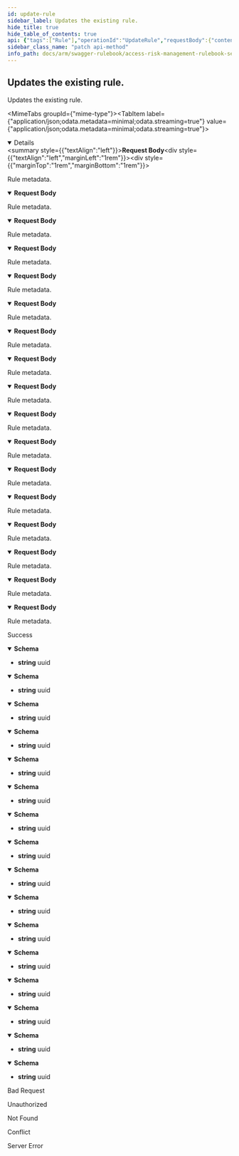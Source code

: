 ```yaml
---
id: update-rule
sidebar_label: Updates the existing rule.
hide_title: true
hide_table_of_contents: true
api: {"tags":["Rule"],"operationId":"UpdateRule","requestBody":{"content":{"application/json;odata.metadata=minimal;odata.streaming=true":{"schema":{"description":"Represents a rule model.","required":["code","name"],"type":"object","properties":{"id":{"format":"uuid","description":"Identifier of the rule.","type":"string"},"code":{"description":"Code of the rule.","type":"string"},"name":{"description":"Name of the rule.","type":"string"},"type":{"enum":["sEN","sOD"],"type":"string"},"riskDescription":{"description":"Description of the rule.","type":"string"},"riskNotes":{"description":"Notes for related risk.","type":"string"},"riskRatingId":{"format":"int32","description":"Identifier of risk rating.","type":"integer"},"businessProcessId":{"format":"uuid","description":"Identifier of related business process.","type":"string"},"businessAreaId":{"format":"uuid","description":"Identifier of related business area.","type":"string"},"rulebooks":{"description":"Selected rulebooks for the rule.","uniqueItems":false,"type":"array","items":{"format":"uuid","type":"string"}},"businessFunctions":{"description":"Selected business functions for the rulebook.","uniqueItems":false,"type":"array","items":{"format":"uuid","type":"string"}},"riskOwners":{"description":"Owners of related risk.","maxLength":4,"uniqueItems":false,"type":"array","items":{"format":"uuid","type":"string"}},"riskApprovers":{"description":"Approvers of related risk.","maxLength":4,"uniqueItems":false,"type":"array","items":{"format":"uuid","type":"string"}},"accountId":{"format":"int32","description":"Identifier of related account. It will be used by service account only.","type":"integer"}}}},"application/json;odata.metadata=minimal;odata.streaming=false":{"schema":{"description":"Represents a rule model.","required":["code","name"],"type":"object","properties":{"id":{"format":"uuid","description":"Identifier of the rule.","type":"string"},"code":{"description":"Code of the rule.","type":"string"},"name":{"description":"Name of the rule.","type":"string"},"type":{"enum":["sEN","sOD"],"type":"string"},"riskDescription":{"description":"Description of the rule.","type":"string"},"riskNotes":{"description":"Notes for related risk.","type":"string"},"riskRatingId":{"format":"int32","description":"Identifier of risk rating.","type":"integer"},"businessProcessId":{"format":"uuid","description":"Identifier of related business process.","type":"string"},"businessAreaId":{"format":"uuid","description":"Identifier of related business area.","type":"string"},"rulebooks":{"description":"Selected rulebooks for the rule.","uniqueItems":false,"type":"array","items":{"format":"uuid","type":"string"}},"businessFunctions":{"description":"Selected business functions for the rulebook.","uniqueItems":false,"type":"array","items":{"format":"uuid","type":"string"}},"riskOwners":{"description":"Owners of related risk.","maxLength":4,"uniqueItems":false,"type":"array","items":{"format":"uuid","type":"string"}},"riskApprovers":{"description":"Approvers of related risk.","maxLength":4,"uniqueItems":false,"type":"array","items":{"format":"uuid","type":"string"}},"accountId":{"format":"int32","description":"Identifier of related account. It will be used by service account only.","type":"integer"}}}},"application/json;odata.metadata=minimal":{"schema":{"description":"Represents a rule model.","required":["code","name"],"type":"object","properties":{"id":{"format":"uuid","description":"Identifier of the rule.","type":"string"},"code":{"description":"Code of the rule.","type":"string"},"name":{"description":"Name of the rule.","type":"string"},"type":{"enum":["sEN","sOD"],"type":"string"},"riskDescription":{"description":"Description of the rule.","type":"string"},"riskNotes":{"description":"Notes for related risk.","type":"string"},"riskRatingId":{"format":"int32","description":"Identifier of risk rating.","type":"integer"},"businessProcessId":{"format":"uuid","description":"Identifier of related business process.","type":"string"},"businessAreaId":{"format":"uuid","description":"Identifier of related business area.","type":"string"},"rulebooks":{"description":"Selected rulebooks for the rule.","uniqueItems":false,"type":"array","items":{"format":"uuid","type":"string"}},"businessFunctions":{"description":"Selected business functions for the rulebook.","uniqueItems":false,"type":"array","items":{"format":"uuid","type":"string"}},"riskOwners":{"description":"Owners of related risk.","maxLength":4,"uniqueItems":false,"type":"array","items":{"format":"uuid","type":"string"}},"riskApprovers":{"description":"Approvers of related risk.","maxLength":4,"uniqueItems":false,"type":"array","items":{"format":"uuid","type":"string"}},"accountId":{"format":"int32","description":"Identifier of related account. It will be used by service account only.","type":"integer"}}}},"application/json;odata.metadata=full;odata.streaming=true":{"schema":{"description":"Represents a rule model.","required":["code","name"],"type":"object","properties":{"id":{"format":"uuid","description":"Identifier of the rule.","type":"string"},"code":{"description":"Code of the rule.","type":"string"},"name":{"description":"Name of the rule.","type":"string"},"type":{"enum":["sEN","sOD"],"type":"string"},"riskDescription":{"description":"Description of the rule.","type":"string"},"riskNotes":{"description":"Notes for related risk.","type":"string"},"riskRatingId":{"format":"int32","description":"Identifier of risk rating.","type":"integer"},"businessProcessId":{"format":"uuid","description":"Identifier of related business process.","type":"string"},"businessAreaId":{"format":"uuid","description":"Identifier of related business area.","type":"string"},"rulebooks":{"description":"Selected rulebooks for the rule.","uniqueItems":false,"type":"array","items":{"format":"uuid","type":"string"}},"businessFunctions":{"description":"Selected business functions for the rulebook.","uniqueItems":false,"type":"array","items":{"format":"uuid","type":"string"}},"riskOwners":{"description":"Owners of related risk.","maxLength":4,"uniqueItems":false,"type":"array","items":{"format":"uuid","type":"string"}},"riskApprovers":{"description":"Approvers of related risk.","maxLength":4,"uniqueItems":false,"type":"array","items":{"format":"uuid","type":"string"}},"accountId":{"format":"int32","description":"Identifier of related account. It will be used by service account only.","type":"integer"}}}},"application/json;odata.metadata=full;odata.streaming=false":{"schema":{"description":"Represents a rule model.","required":["code","name"],"type":"object","properties":{"id":{"format":"uuid","description":"Identifier of the rule.","type":"string"},"code":{"description":"Code of the rule.","type":"string"},"name":{"description":"Name of the rule.","type":"string"},"type":{"enum":["sEN","sOD"],"type":"string"},"riskDescription":{"description":"Description of the rule.","type":"string"},"riskNotes":{"description":"Notes for related risk.","type":"string"},"riskRatingId":{"format":"int32","description":"Identifier of risk rating.","type":"integer"},"businessProcessId":{"format":"uuid","description":"Identifier of related business process.","type":"string"},"businessAreaId":{"format":"uuid","description":"Identifier of related business area.","type":"string"},"rulebooks":{"description":"Selected rulebooks for the rule.","uniqueItems":false,"type":"array","items":{"format":"uuid","type":"string"}},"businessFunctions":{"description":"Selected business functions for the rulebook.","uniqueItems":false,"type":"array","items":{"format":"uuid","type":"string"}},"riskOwners":{"description":"Owners of related risk.","maxLength":4,"uniqueItems":false,"type":"array","items":{"format":"uuid","type":"string"}},"riskApprovers":{"description":"Approvers of related risk.","maxLength":4,"uniqueItems":false,"type":"array","items":{"format":"uuid","type":"string"}},"accountId":{"format":"int32","description":"Identifier of related account. It will be used by service account only.","type":"integer"}}}},"application/json;odata.metadata=full":{"schema":{"description":"Represents a rule model.","required":["code","name"],"type":"object","properties":{"id":{"format":"uuid","description":"Identifier of the rule.","type":"string"},"code":{"description":"Code of the rule.","type":"string"},"name":{"description":"Name of the rule.","type":"string"},"type":{"enum":["sEN","sOD"],"type":"string"},"riskDescription":{"description":"Description of the rule.","type":"string"},"riskNotes":{"description":"Notes for related risk.","type":"string"},"riskRatingId":{"format":"int32","description":"Identifier of risk rating.","type":"integer"},"businessProcessId":{"format":"uuid","description":"Identifier of related business process.","type":"string"},"businessAreaId":{"format":"uuid","description":"Identifier of related business area.","type":"string"},"rulebooks":{"description":"Selected rulebooks for the rule.","uniqueItems":false,"type":"array","items":{"format":"uuid","type":"string"}},"businessFunctions":{"description":"Selected business functions for the rulebook.","uniqueItems":false,"type":"array","items":{"format":"uuid","type":"string"}},"riskOwners":{"description":"Owners of related risk.","maxLength":4,"uniqueItems":false,"type":"array","items":{"format":"uuid","type":"string"}},"riskApprovers":{"description":"Approvers of related risk.","maxLength":4,"uniqueItems":false,"type":"array","items":{"format":"uuid","type":"string"}},"accountId":{"format":"int32","description":"Identifier of related account. It will be used by service account only.","type":"integer"}}}},"application/json;odata.metadata=none;odata.streaming=true":{"schema":{"description":"Represents a rule model.","required":["code","name"],"type":"object","properties":{"id":{"format":"uuid","description":"Identifier of the rule.","type":"string"},"code":{"description":"Code of the rule.","type":"string"},"name":{"description":"Name of the rule.","type":"string"},"type":{"enum":["sEN","sOD"],"type":"string"},"riskDescription":{"description":"Description of the rule.","type":"string"},"riskNotes":{"description":"Notes for related risk.","type":"string"},"riskRatingId":{"format":"int32","description":"Identifier of risk rating.","type":"integer"},"businessProcessId":{"format":"uuid","description":"Identifier of related business process.","type":"string"},"businessAreaId":{"format":"uuid","description":"Identifier of related business area.","type":"string"},"rulebooks":{"description":"Selected rulebooks for the rule.","uniqueItems":false,"type":"array","items":{"format":"uuid","type":"string"}},"businessFunctions":{"description":"Selected business functions for the rulebook.","uniqueItems":false,"type":"array","items":{"format":"uuid","type":"string"}},"riskOwners":{"description":"Owners of related risk.","maxLength":4,"uniqueItems":false,"type":"array","items":{"format":"uuid","type":"string"}},"riskApprovers":{"description":"Approvers of related risk.","maxLength":4,"uniqueItems":false,"type":"array","items":{"format":"uuid","type":"string"}},"accountId":{"format":"int32","description":"Identifier of related account. It will be used by service account only.","type":"integer"}}}},"application/json;odata.metadata=none;odata.streaming=false":{"schema":{"description":"Represents a rule model.","required":["code","name"],"type":"object","properties":{"id":{"format":"uuid","description":"Identifier of the rule.","type":"string"},"code":{"description":"Code of the rule.","type":"string"},"name":{"description":"Name of the rule.","type":"string"},"type":{"enum":["sEN","sOD"],"type":"string"},"riskDescription":{"description":"Description of the rule.","type":"string"},"riskNotes":{"description":"Notes for related risk.","type":"string"},"riskRatingId":{"format":"int32","description":"Identifier of risk rating.","type":"integer"},"businessProcessId":{"format":"uuid","description":"Identifier of related business process.","type":"string"},"businessAreaId":{"format":"uuid","description":"Identifier of related business area.","type":"string"},"rulebooks":{"description":"Selected rulebooks for the rule.","uniqueItems":false,"type":"array","items":{"format":"uuid","type":"string"}},"businessFunctions":{"description":"Selected business functions for the rulebook.","uniqueItems":false,"type":"array","items":{"format":"uuid","type":"string"}},"riskOwners":{"description":"Owners of related risk.","maxLength":4,"uniqueItems":false,"type":"array","items":{"format":"uuid","type":"string"}},"riskApprovers":{"description":"Approvers of related risk.","maxLength":4,"uniqueItems":false,"type":"array","items":{"format":"uuid","type":"string"}},"accountId":{"format":"int32","description":"Identifier of related account. It will be used by service account only.","type":"integer"}}}},"application/json;odata.metadata=none":{"schema":{"description":"Represents a rule model.","required":["code","name"],"type":"object","properties":{"id":{"format":"uuid","description":"Identifier of the rule.","type":"string"},"code":{"description":"Code of the rule.","type":"string"},"name":{"description":"Name of the rule.","type":"string"},"type":{"enum":["sEN","sOD"],"type":"string"},"riskDescription":{"description":"Description of the rule.","type":"string"},"riskNotes":{"description":"Notes for related risk.","type":"string"},"riskRatingId":{"format":"int32","description":"Identifier of risk rating.","type":"integer"},"businessProcessId":{"format":"uuid","description":"Identifier of related business process.","type":"string"},"businessAreaId":{"format":"uuid","description":"Identifier of related business area.","type":"string"},"rulebooks":{"description":"Selected rulebooks for the rule.","uniqueItems":false,"type":"array","items":{"format":"uuid","type":"string"}},"businessFunctions":{"description":"Selected business functions for the rulebook.","uniqueItems":false,"type":"array","items":{"format":"uuid","type":"string"}},"riskOwners":{"description":"Owners of related risk.","maxLength":4,"uniqueItems":false,"type":"array","items":{"format":"uuid","type":"string"}},"riskApprovers":{"description":"Approvers of related risk.","maxLength":4,"uniqueItems":false,"type":"array","items":{"format":"uuid","type":"string"}},"accountId":{"format":"int32","description":"Identifier of related account. It will be used by service account only.","type":"integer"}}}},"application/json;odata.streaming=true":{"schema":{"description":"Represents a rule model.","required":["code","name"],"type":"object","properties":{"id":{"format":"uuid","description":"Identifier of the rule.","type":"string"},"code":{"description":"Code of the rule.","type":"string"},"name":{"description":"Name of the rule.","type":"string"},"type":{"enum":["sEN","sOD"],"type":"string"},"riskDescription":{"description":"Description of the rule.","type":"string"},"riskNotes":{"description":"Notes for related risk.","type":"string"},"riskRatingId":{"format":"int32","description":"Identifier of risk rating.","type":"integer"},"businessProcessId":{"format":"uuid","description":"Identifier of related business process.","type":"string"},"businessAreaId":{"format":"uuid","description":"Identifier of related business area.","type":"string"},"rulebooks":{"description":"Selected rulebooks for the rule.","uniqueItems":false,"type":"array","items":{"format":"uuid","type":"string"}},"businessFunctions":{"description":"Selected business functions for the rulebook.","uniqueItems":false,"type":"array","items":{"format":"uuid","type":"string"}},"riskOwners":{"description":"Owners of related risk.","maxLength":4,"uniqueItems":false,"type":"array","items":{"format":"uuid","type":"string"}},"riskApprovers":{"description":"Approvers of related risk.","maxLength":4,"uniqueItems":false,"type":"array","items":{"format":"uuid","type":"string"}},"accountId":{"format":"int32","description":"Identifier of related account. It will be used by service account only.","type":"integer"}}}},"application/json;odata.streaming=false":{"schema":{"description":"Represents a rule model.","required":["code","name"],"type":"object","properties":{"id":{"format":"uuid","description":"Identifier of the rule.","type":"string"},"code":{"description":"Code of the rule.","type":"string"},"name":{"description":"Name of the rule.","type":"string"},"type":{"enum":["sEN","sOD"],"type":"string"},"riskDescription":{"description":"Description of the rule.","type":"string"},"riskNotes":{"description":"Notes for related risk.","type":"string"},"riskRatingId":{"format":"int32","description":"Identifier of risk rating.","type":"integer"},"businessProcessId":{"format":"uuid","description":"Identifier of related business process.","type":"string"},"businessAreaId":{"format":"uuid","description":"Identifier of related business area.","type":"string"},"rulebooks":{"description":"Selected rulebooks for the rule.","uniqueItems":false,"type":"array","items":{"format":"uuid","type":"string"}},"businessFunctions":{"description":"Selected business functions for the rulebook.","uniqueItems":false,"type":"array","items":{"format":"uuid","type":"string"}},"riskOwners":{"description":"Owners of related risk.","maxLength":4,"uniqueItems":false,"type":"array","items":{"format":"uuid","type":"string"}},"riskApprovers":{"description":"Approvers of related risk.","maxLength":4,"uniqueItems":false,"type":"array","items":{"format":"uuid","type":"string"}},"accountId":{"format":"int32","description":"Identifier of related account. It will be used by service account only.","type":"integer"}}}},"application/json":{"schema":{"description":"Represents a rule model.","required":["code","name"],"type":"object","properties":{"id":{"format":"uuid","description":"Identifier of the rule.","type":"string"},"code":{"description":"Code of the rule.","type":"string"},"name":{"description":"Name of the rule.","type":"string"},"type":{"enum":["sEN","sOD"],"type":"string"},"riskDescription":{"description":"Description of the rule.","type":"string"},"riskNotes":{"description":"Notes for related risk.","type":"string"},"riskRatingId":{"format":"int32","description":"Identifier of risk rating.","type":"integer"},"businessProcessId":{"format":"uuid","description":"Identifier of related business process.","type":"string"},"businessAreaId":{"format":"uuid","description":"Identifier of related business area.","type":"string"},"rulebooks":{"description":"Selected rulebooks for the rule.","uniqueItems":false,"type":"array","items":{"format":"uuid","type":"string"}},"businessFunctions":{"description":"Selected business functions for the rulebook.","uniqueItems":false,"type":"array","items":{"format":"uuid","type":"string"}},"riskOwners":{"description":"Owners of related risk.","maxLength":4,"uniqueItems":false,"type":"array","items":{"format":"uuid","type":"string"}},"riskApprovers":{"description":"Approvers of related risk.","maxLength":4,"uniqueItems":false,"type":"array","items":{"format":"uuid","type":"string"}},"accountId":{"format":"int32","description":"Identifier of related account. It will be used by service account only.","type":"integer"}}}},"application/xml":{"schema":{"description":"Represents a rule model.","required":["code","name"],"type":"object","properties":{"id":{"format":"uuid","description":"Identifier of the rule.","type":"string"},"code":{"description":"Code of the rule.","type":"string"},"name":{"description":"Name of the rule.","type":"string"},"type":{"enum":["sEN","sOD"],"type":"string"},"riskDescription":{"description":"Description of the rule.","type":"string"},"riskNotes":{"description":"Notes for related risk.","type":"string"},"riskRatingId":{"format":"int32","description":"Identifier of risk rating.","type":"integer"},"businessProcessId":{"format":"uuid","description":"Identifier of related business process.","type":"string"},"businessAreaId":{"format":"uuid","description":"Identifier of related business area.","type":"string"},"rulebooks":{"description":"Selected rulebooks for the rule.","uniqueItems":false,"type":"array","items":{"format":"uuid","type":"string"}},"businessFunctions":{"description":"Selected business functions for the rulebook.","uniqueItems":false,"type":"array","items":{"format":"uuid","type":"string"}},"riskOwners":{"description":"Owners of related risk.","maxLength":4,"uniqueItems":false,"type":"array","items":{"format":"uuid","type":"string"}},"riskApprovers":{"description":"Approvers of related risk.","maxLength":4,"uniqueItems":false,"type":"array","items":{"format":"uuid","type":"string"}},"accountId":{"format":"int32","description":"Identifier of related account. It will be used by service account only.","type":"integer"}}}},"application/prs.odatatestxx-odata":{"schema":{"description":"Represents a rule model.","required":["code","name"],"type":"object","properties":{"id":{"format":"uuid","description":"Identifier of the rule.","type":"string"},"code":{"description":"Code of the rule.","type":"string"},"name":{"description":"Name of the rule.","type":"string"},"type":{"enum":["sEN","sOD"],"type":"string"},"riskDescription":{"description":"Description of the rule.","type":"string"},"riskNotes":{"description":"Notes for related risk.","type":"string"},"riskRatingId":{"format":"int32","description":"Identifier of risk rating.","type":"integer"},"businessProcessId":{"format":"uuid","description":"Identifier of related business process.","type":"string"},"businessAreaId":{"format":"uuid","description":"Identifier of related business area.","type":"string"},"rulebooks":{"description":"Selected rulebooks for the rule.","uniqueItems":false,"type":"array","items":{"format":"uuid","type":"string"}},"businessFunctions":{"description":"Selected business functions for the rulebook.","uniqueItems":false,"type":"array","items":{"format":"uuid","type":"string"}},"riskOwners":{"description":"Owners of related risk.","maxLength":4,"uniqueItems":false,"type":"array","items":{"format":"uuid","type":"string"}},"riskApprovers":{"description":"Approvers of related risk.","maxLength":4,"uniqueItems":false,"type":"array","items":{"format":"uuid","type":"string"}},"accountId":{"format":"int32","description":"Identifier of related account. It will be used by service account only.","type":"integer"}}}},"application/json-patch+json":{"schema":{"description":"Represents a rule model.","required":["code","name"],"type":"object","properties":{"id":{"format":"uuid","description":"Identifier of the rule.","type":"string"},"code":{"description":"Code of the rule.","type":"string"},"name":{"description":"Name of the rule.","type":"string"},"type":{"enum":["sEN","sOD"],"type":"string"},"riskDescription":{"description":"Description of the rule.","type":"string"},"riskNotes":{"description":"Notes for related risk.","type":"string"},"riskRatingId":{"format":"int32","description":"Identifier of risk rating.","type":"integer"},"businessProcessId":{"format":"uuid","description":"Identifier of related business process.","type":"string"},"businessAreaId":{"format":"uuid","description":"Identifier of related business area.","type":"string"},"rulebooks":{"description":"Selected rulebooks for the rule.","uniqueItems":false,"type":"array","items":{"format":"uuid","type":"string"}},"businessFunctions":{"description":"Selected business functions for the rulebook.","uniqueItems":false,"type":"array","items":{"format":"uuid","type":"string"}},"riskOwners":{"description":"Owners of related risk.","maxLength":4,"uniqueItems":false,"type":"array","items":{"format":"uuid","type":"string"}},"riskApprovers":{"description":"Approvers of related risk.","maxLength":4,"uniqueItems":false,"type":"array","items":{"format":"uuid","type":"string"}},"accountId":{"format":"int32","description":"Identifier of related account. It will be used by service account only.","type":"integer"}}}},"text/json":{"schema":{"description":"Represents a rule model.","required":["code","name"],"type":"object","properties":{"id":{"format":"uuid","description":"Identifier of the rule.","type":"string"},"code":{"description":"Code of the rule.","type":"string"},"name":{"description":"Name of the rule.","type":"string"},"type":{"enum":["sEN","sOD"],"type":"string"},"riskDescription":{"description":"Description of the rule.","type":"string"},"riskNotes":{"description":"Notes for related risk.","type":"string"},"riskRatingId":{"format":"int32","description":"Identifier of risk rating.","type":"integer"},"businessProcessId":{"format":"uuid","description":"Identifier of related business process.","type":"string"},"businessAreaId":{"format":"uuid","description":"Identifier of related business area.","type":"string"},"rulebooks":{"description":"Selected rulebooks for the rule.","uniqueItems":false,"type":"array","items":{"format":"uuid","type":"string"}},"businessFunctions":{"description":"Selected business functions for the rulebook.","uniqueItems":false,"type":"array","items":{"format":"uuid","type":"string"}},"riskOwners":{"description":"Owners of related risk.","maxLength":4,"uniqueItems":false,"type":"array","items":{"format":"uuid","type":"string"}},"riskApprovers":{"description":"Approvers of related risk.","maxLength":4,"uniqueItems":false,"type":"array","items":{"format":"uuid","type":"string"}},"accountId":{"format":"int32","description":"Identifier of related account. It will be used by service account only.","type":"integer"}}}},"application/*+json":{"schema":{"description":"Represents a rule model.","required":["code","name"],"type":"object","properties":{"id":{"format":"uuid","description":"Identifier of the rule.","type":"string"},"code":{"description":"Code of the rule.","type":"string"},"name":{"description":"Name of the rule.","type":"string"},"type":{"enum":["sEN","sOD"],"type":"string"},"riskDescription":{"description":"Description of the rule.","type":"string"},"riskNotes":{"description":"Notes for related risk.","type":"string"},"riskRatingId":{"format":"int32","description":"Identifier of risk rating.","type":"integer"},"businessProcessId":{"format":"uuid","description":"Identifier of related business process.","type":"string"},"businessAreaId":{"format":"uuid","description":"Identifier of related business area.","type":"string"},"rulebooks":{"description":"Selected rulebooks for the rule.","uniqueItems":false,"type":"array","items":{"format":"uuid","type":"string"}},"businessFunctions":{"description":"Selected business functions for the rulebook.","uniqueItems":false,"type":"array","items":{"format":"uuid","type":"string"}},"riskOwners":{"description":"Owners of related risk.","maxLength":4,"uniqueItems":false,"type":"array","items":{"format":"uuid","type":"string"}},"riskApprovers":{"description":"Approvers of related risk.","maxLength":4,"uniqueItems":false,"type":"array","items":{"format":"uuid","type":"string"}},"accountId":{"format":"int32","description":"Identifier of related account. It will be used by service account only.","type":"integer"}}}}},"description":"Rule metadata."},"responses":{"200":{"description":"Success","content":{"application/json;odata.metadata=minimal;odata.streaming=true":{"schema":{"format":"uuid","type":"string"}},"application/json;odata.metadata=minimal;odata.streaming=false":{"schema":{"format":"uuid","type":"string"}},"application/json;odata.metadata=minimal":{"schema":{"format":"uuid","type":"string"}},"application/json;odata.metadata=full;odata.streaming=true":{"schema":{"format":"uuid","type":"string"}},"application/json;odata.metadata=full;odata.streaming=false":{"schema":{"format":"uuid","type":"string"}},"application/json;odata.metadata=full":{"schema":{"format":"uuid","type":"string"}},"application/json;odata.metadata=none;odata.streaming=true":{"schema":{"format":"uuid","type":"string"}},"application/json;odata.metadata=none;odata.streaming=false":{"schema":{"format":"uuid","type":"string"}},"application/json;odata.metadata=none":{"schema":{"format":"uuid","type":"string"}},"application/json;odata.streaming=true":{"schema":{"format":"uuid","type":"string"}},"application/json;odata.streaming=false":{"schema":{"format":"uuid","type":"string"}},"application/json":{"schema":{"format":"uuid","type":"string"}},"application/xml":{"schema":{"format":"uuid","type":"string"}},"application/prs.odatatestxx-odata":{"schema":{"format":"uuid","type":"string"}},"text/plain":{"schema":{"format":"uuid","type":"string"}},"text/json":{"schema":{"format":"uuid","type":"string"}}}},"400":{"description":"Bad Request"},"401":{"description":"Unauthorized"},"404":{"description":"Not Found"},"409":{"description":"Conflict"},"500":{"description":"Server Error"}},"description":"Updates the existing rule.","method":"patch","path":"/api/rules","jsonRequestBodyExample":{"id":"3fa85f64-5717-4562-b3fc-2c963f66afa6","code":"string","name":"string","type":"sEN","riskDescription":"string","riskNotes":"string","riskRatingId":0,"businessProcessId":"3fa85f64-5717-4562-b3fc-2c963f66afa6","businessAreaId":"3fa85f64-5717-4562-b3fc-2c963f66afa6","rulebooks":["3fa85f64-5717-4562-b3fc-2c963f66afa6"],"businessFunctions":["3fa85f64-5717-4562-b3fc-2c963f66afa6"],"riskOwners":["3fa85f64-5717-4562-b3fc-2c963f66afa6"],"riskApprovers":["3fa85f64-5717-4562-b3fc-2c963f66afa6"],"accountId":0},"info":{"version":"v1","title":"Access Risk Management Rulebook Services"},"postman":{"name":"Updates the existing rule.","description":{"type":"text/plain"},"url":{"path":["api","rules"],"host":["{{baseUrl}}"],"query":[],"variable":[]},"header":[{"key":"Content-Type","value":"application/json"},{"key":"Accept","value":"application/json;odata.metadata=minimal;odata.streaming=true"}],"method":"PATCH","body":{"mode":"raw","raw":"\"\"","options":{"raw":{"language":"json"}}}}}
sidebar_class_name: "patch api-method"
info_path: docs/arm/swagger-rulebook/access-risk-management-rulebook-services
---
```



## Updates the existing rule.



Updates the existing rule.

<MimeTabs groupId={"mime-type"}><TabItem label={"application/json;odata.metadata=minimal;odata.streaming=true"} value={"application/json;odata.metadata=minimal;odata.streaming=true"}><details style={{}} data-collapsed={false} open={true}><summary style={{"textAlign":"left"}}><strong>Request Body</strong></summary><div style={{"textAlign":"left","marginLeft":"1rem"}}><div style={{"marginTop":"1rem","marginBottom":"1rem"}}>

Rule metadata.

</div></div><ul style={{"marginLeft":"1rem"}}><SchemaItem collapsible={false} name={"id"} required={false} schemaDescription={"Identifier of the rule."} schemaName={"uuid"} qualifierMessage={undefined} defaultValue={undefined}></SchemaItem><SchemaItem collapsible={false} name={"code"} required={true} schemaDescription={"Code of the rule."} schemaName={"string"} qualifierMessage={undefined} defaultValue={undefined}></SchemaItem><SchemaItem collapsible={false} name={"name"} required={true} schemaDescription={"Name of the rule."} schemaName={"string"} qualifierMessage={undefined} defaultValue={undefined}></SchemaItem><SchemaItem collapsible={false} name={"type"} required={false} schemaDescription={undefined} schemaName={"string"} qualifierMessage={"**Possible values:** [`sEN`, `sOD`]"} defaultValue={undefined}></SchemaItem><SchemaItem collapsible={false} name={"riskDescription"} required={false} schemaDescription={"Description of the rule."} schemaName={"string"} qualifierMessage={undefined} defaultValue={undefined}></SchemaItem><SchemaItem collapsible={false} name={"riskNotes"} required={false} schemaDescription={"Notes for related risk."} schemaName={"string"} qualifierMessage={undefined} defaultValue={undefined}></SchemaItem><SchemaItem collapsible={false} name={"riskRatingId"} required={false} schemaDescription={"Identifier of risk rating."} schemaName={"int32"} qualifierMessage={undefined} defaultValue={undefined}></SchemaItem><SchemaItem collapsible={false} name={"businessProcessId"} required={false} schemaDescription={"Identifier of related business process."} schemaName={"uuid"} qualifierMessage={undefined} defaultValue={undefined}></SchemaItem><SchemaItem collapsible={false} name={"businessAreaId"} required={false} schemaDescription={"Identifier of related business area."} schemaName={"uuid"} qualifierMessage={undefined} defaultValue={undefined}></SchemaItem><SchemaItem collapsible={false} name={"rulebooks"} required={false} schemaDescription={"Selected rulebooks for the rule."} schemaName={"uuid[]"} qualifierMessage={undefined} defaultValue={undefined}></SchemaItem><SchemaItem collapsible={false} name={"businessFunctions"} required={false} schemaDescription={"Selected business functions for the rulebook."} schemaName={"uuid[]"} qualifierMessage={undefined} defaultValue={undefined}></SchemaItem><SchemaItem collapsible={false} name={"riskOwners"} required={false} schemaDescription={"Owners of related risk."} schemaName={"uuid[]"} qualifierMessage={undefined} defaultValue={undefined}></SchemaItem><SchemaItem collapsible={false} name={"riskApprovers"} required={false} schemaDescription={"Approvers of related risk."} schemaName={"uuid[]"} qualifierMessage={undefined} defaultValue={undefined}></SchemaItem><SchemaItem collapsible={false} name={"accountId"} required={false} schemaDescription={"Identifier of related account. It will be used by service account only."} schemaName={"int32"} qualifierMessage={undefined} defaultValue={undefined}></SchemaItem></ul></details></TabItem><TabItem label={"application/json;odata.metadata=minimal;odata.streaming=false"} value={"application/json;odata.metadata=minimal;odata.streaming=false"}><details style={{}} data-collapsed={false} open={true}><summary style={{"textAlign":"left"}}><strong>Request Body</strong></summary><div style={{"textAlign":"left","marginLeft":"1rem"}}><div style={{"marginTop":"1rem","marginBottom":"1rem"}}>

Rule metadata.

</div></div><ul style={{"marginLeft":"1rem"}}><SchemaItem collapsible={false} name={"id"} required={false} schemaDescription={"Identifier of the rule."} schemaName={"uuid"} qualifierMessage={undefined} defaultValue={undefined}></SchemaItem><SchemaItem collapsible={false} name={"code"} required={true} schemaDescription={"Code of the rule."} schemaName={"string"} qualifierMessage={undefined} defaultValue={undefined}></SchemaItem><SchemaItem collapsible={false} name={"name"} required={true} schemaDescription={"Name of the rule."} schemaName={"string"} qualifierMessage={undefined} defaultValue={undefined}></SchemaItem><SchemaItem collapsible={false} name={"type"} required={false} schemaDescription={undefined} schemaName={"string"} qualifierMessage={"**Possible values:** [`sEN`, `sOD`]"} defaultValue={undefined}></SchemaItem><SchemaItem collapsible={false} name={"riskDescription"} required={false} schemaDescription={"Description of the rule."} schemaName={"string"} qualifierMessage={undefined} defaultValue={undefined}></SchemaItem><SchemaItem collapsible={false} name={"riskNotes"} required={false} schemaDescription={"Notes for related risk."} schemaName={"string"} qualifierMessage={undefined} defaultValue={undefined}></SchemaItem><SchemaItem collapsible={false} name={"riskRatingId"} required={false} schemaDescription={"Identifier of risk rating."} schemaName={"int32"} qualifierMessage={undefined} defaultValue={undefined}></SchemaItem><SchemaItem collapsible={false} name={"businessProcessId"} required={false} schemaDescription={"Identifier of related business process."} schemaName={"uuid"} qualifierMessage={undefined} defaultValue={undefined}></SchemaItem><SchemaItem collapsible={false} name={"businessAreaId"} required={false} schemaDescription={"Identifier of related business area."} schemaName={"uuid"} qualifierMessage={undefined} defaultValue={undefined}></SchemaItem><SchemaItem collapsible={false} name={"rulebooks"} required={false} schemaDescription={"Selected rulebooks for the rule."} schemaName={"uuid[]"} qualifierMessage={undefined} defaultValue={undefined}></SchemaItem><SchemaItem collapsible={false} name={"businessFunctions"} required={false} schemaDescription={"Selected business functions for the rulebook."} schemaName={"uuid[]"} qualifierMessage={undefined} defaultValue={undefined}></SchemaItem><SchemaItem collapsible={false} name={"riskOwners"} required={false} schemaDescription={"Owners of related risk."} schemaName={"uuid[]"} qualifierMessage={undefined} defaultValue={undefined}></SchemaItem><SchemaItem collapsible={false} name={"riskApprovers"} required={false} schemaDescription={"Approvers of related risk."} schemaName={"uuid[]"} qualifierMessage={undefined} defaultValue={undefined}></SchemaItem><SchemaItem collapsible={false} name={"accountId"} required={false} schemaDescription={"Identifier of related account. It will be used by service account only."} schemaName={"int32"} qualifierMessage={undefined} defaultValue={undefined}></SchemaItem></ul></details></TabItem><TabItem label={"application/json;odata.metadata=minimal"} value={"application/json;odata.metadata=minimal"}><details style={{}} data-collapsed={false} open={true}><summary style={{"textAlign":"left"}}><strong>Request Body</strong></summary><div style={{"textAlign":"left","marginLeft":"1rem"}}><div style={{"marginTop":"1rem","marginBottom":"1rem"}}>

Rule metadata.

</div></div><ul style={{"marginLeft":"1rem"}}><SchemaItem collapsible={false} name={"id"} required={false} schemaDescription={"Identifier of the rule."} schemaName={"uuid"} qualifierMessage={undefined} defaultValue={undefined}></SchemaItem><SchemaItem collapsible={false} name={"code"} required={true} schemaDescription={"Code of the rule."} schemaName={"string"} qualifierMessage={undefined} defaultValue={undefined}></SchemaItem><SchemaItem collapsible={false} name={"name"} required={true} schemaDescription={"Name of the rule."} schemaName={"string"} qualifierMessage={undefined} defaultValue={undefined}></SchemaItem><SchemaItem collapsible={false} name={"type"} required={false} schemaDescription={undefined} schemaName={"string"} qualifierMessage={"**Possible values:** [`sEN`, `sOD`]"} defaultValue={undefined}></SchemaItem><SchemaItem collapsible={false} name={"riskDescription"} required={false} schemaDescription={"Description of the rule."} schemaName={"string"} qualifierMessage={undefined} defaultValue={undefined}></SchemaItem><SchemaItem collapsible={false} name={"riskNotes"} required={false} schemaDescription={"Notes for related risk."} schemaName={"string"} qualifierMessage={undefined} defaultValue={undefined}></SchemaItem><SchemaItem collapsible={false} name={"riskRatingId"} required={false} schemaDescription={"Identifier of risk rating."} schemaName={"int32"} qualifierMessage={undefined} defaultValue={undefined}></SchemaItem><SchemaItem collapsible={false} name={"businessProcessId"} required={false} schemaDescription={"Identifier of related business process."} schemaName={"uuid"} qualifierMessage={undefined} defaultValue={undefined}></SchemaItem><SchemaItem collapsible={false} name={"businessAreaId"} required={false} schemaDescription={"Identifier of related business area."} schemaName={"uuid"} qualifierMessage={undefined} defaultValue={undefined}></SchemaItem><SchemaItem collapsible={false} name={"rulebooks"} required={false} schemaDescription={"Selected rulebooks for the rule."} schemaName={"uuid[]"} qualifierMessage={undefined} defaultValue={undefined}></SchemaItem><SchemaItem collapsible={false} name={"businessFunctions"} required={false} schemaDescription={"Selected business functions for the rulebook."} schemaName={"uuid[]"} qualifierMessage={undefined} defaultValue={undefined}></SchemaItem><SchemaItem collapsible={false} name={"riskOwners"} required={false} schemaDescription={"Owners of related risk."} schemaName={"uuid[]"} qualifierMessage={undefined} defaultValue={undefined}></SchemaItem><SchemaItem collapsible={false} name={"riskApprovers"} required={false} schemaDescription={"Approvers of related risk."} schemaName={"uuid[]"} qualifierMessage={undefined} defaultValue={undefined}></SchemaItem><SchemaItem collapsible={false} name={"accountId"} required={false} schemaDescription={"Identifier of related account. It will be used by service account only."} schemaName={"int32"} qualifierMessage={undefined} defaultValue={undefined}></SchemaItem></ul></details></TabItem><TabItem label={"application/json;odata.metadata=full;odata.streaming=true"} value={"application/json;odata.metadata=full;odata.streaming=true"}><details style={{}} data-collapsed={false} open={true}><summary style={{"textAlign":"left"}}><strong>Request Body</strong></summary><div style={{"textAlign":"left","marginLeft":"1rem"}}><div style={{"marginTop":"1rem","marginBottom":"1rem"}}>

Rule metadata.

</div></div><ul style={{"marginLeft":"1rem"}}><SchemaItem collapsible={false} name={"id"} required={false} schemaDescription={"Identifier of the rule."} schemaName={"uuid"} qualifierMessage={undefined} defaultValue={undefined}></SchemaItem><SchemaItem collapsible={false} name={"code"} required={true} schemaDescription={"Code of the rule."} schemaName={"string"} qualifierMessage={undefined} defaultValue={undefined}></SchemaItem><SchemaItem collapsible={false} name={"name"} required={true} schemaDescription={"Name of the rule."} schemaName={"string"} qualifierMessage={undefined} defaultValue={undefined}></SchemaItem><SchemaItem collapsible={false} name={"type"} required={false} schemaDescription={undefined} schemaName={"string"} qualifierMessage={"**Possible values:** [`sEN`, `sOD`]"} defaultValue={undefined}></SchemaItem><SchemaItem collapsible={false} name={"riskDescription"} required={false} schemaDescription={"Description of the rule."} schemaName={"string"} qualifierMessage={undefined} defaultValue={undefined}></SchemaItem><SchemaItem collapsible={false} name={"riskNotes"} required={false} schemaDescription={"Notes for related risk."} schemaName={"string"} qualifierMessage={undefined} defaultValue={undefined}></SchemaItem><SchemaItem collapsible={false} name={"riskRatingId"} required={false} schemaDescription={"Identifier of risk rating."} schemaName={"int32"} qualifierMessage={undefined} defaultValue={undefined}></SchemaItem><SchemaItem collapsible={false} name={"businessProcessId"} required={false} schemaDescription={"Identifier of related business process."} schemaName={"uuid"} qualifierMessage={undefined} defaultValue={undefined}></SchemaItem><SchemaItem collapsible={false} name={"businessAreaId"} required={false} schemaDescription={"Identifier of related business area."} schemaName={"uuid"} qualifierMessage={undefined} defaultValue={undefined}></SchemaItem><SchemaItem collapsible={false} name={"rulebooks"} required={false} schemaDescription={"Selected rulebooks for the rule."} schemaName={"uuid[]"} qualifierMessage={undefined} defaultValue={undefined}></SchemaItem><SchemaItem collapsible={false} name={"businessFunctions"} required={false} schemaDescription={"Selected business functions for the rulebook."} schemaName={"uuid[]"} qualifierMessage={undefined} defaultValue={undefined}></SchemaItem><SchemaItem collapsible={false} name={"riskOwners"} required={false} schemaDescription={"Owners of related risk."} schemaName={"uuid[]"} qualifierMessage={undefined} defaultValue={undefined}></SchemaItem><SchemaItem collapsible={false} name={"riskApprovers"} required={false} schemaDescription={"Approvers of related risk."} schemaName={"uuid[]"} qualifierMessage={undefined} defaultValue={undefined}></SchemaItem><SchemaItem collapsible={false} name={"accountId"} required={false} schemaDescription={"Identifier of related account. It will be used by service account only."} schemaName={"int32"} qualifierMessage={undefined} defaultValue={undefined}></SchemaItem></ul></details></TabItem><TabItem label={"application/json;odata.metadata=full;odata.streaming=false"} value={"application/json;odata.metadata=full;odata.streaming=false"}><details style={{}} data-collapsed={false} open={true}><summary style={{"textAlign":"left"}}><strong>Request Body</strong></summary><div style={{"textAlign":"left","marginLeft":"1rem"}}><div style={{"marginTop":"1rem","marginBottom":"1rem"}}>

Rule metadata.

</div></div><ul style={{"marginLeft":"1rem"}}><SchemaItem collapsible={false} name={"id"} required={false} schemaDescription={"Identifier of the rule."} schemaName={"uuid"} qualifierMessage={undefined} defaultValue={undefined}></SchemaItem><SchemaItem collapsible={false} name={"code"} required={true} schemaDescription={"Code of the rule."} schemaName={"string"} qualifierMessage={undefined} defaultValue={undefined}></SchemaItem><SchemaItem collapsible={false} name={"name"} required={true} schemaDescription={"Name of the rule."} schemaName={"string"} qualifierMessage={undefined} defaultValue={undefined}></SchemaItem><SchemaItem collapsible={false} name={"type"} required={false} schemaDescription={undefined} schemaName={"string"} qualifierMessage={"**Possible values:** [`sEN`, `sOD`]"} defaultValue={undefined}></SchemaItem><SchemaItem collapsible={false} name={"riskDescription"} required={false} schemaDescription={"Description of the rule."} schemaName={"string"} qualifierMessage={undefined} defaultValue={undefined}></SchemaItem><SchemaItem collapsible={false} name={"riskNotes"} required={false} schemaDescription={"Notes for related risk."} schemaName={"string"} qualifierMessage={undefined} defaultValue={undefined}></SchemaItem><SchemaItem collapsible={false} name={"riskRatingId"} required={false} schemaDescription={"Identifier of risk rating."} schemaName={"int32"} qualifierMessage={undefined} defaultValue={undefined}></SchemaItem><SchemaItem collapsible={false} name={"businessProcessId"} required={false} schemaDescription={"Identifier of related business process."} schemaName={"uuid"} qualifierMessage={undefined} defaultValue={undefined}></SchemaItem><SchemaItem collapsible={false} name={"businessAreaId"} required={false} schemaDescription={"Identifier of related business area."} schemaName={"uuid"} qualifierMessage={undefined} defaultValue={undefined}></SchemaItem><SchemaItem collapsible={false} name={"rulebooks"} required={false} schemaDescription={"Selected rulebooks for the rule."} schemaName={"uuid[]"} qualifierMessage={undefined} defaultValue={undefined}></SchemaItem><SchemaItem collapsible={false} name={"businessFunctions"} required={false} schemaDescription={"Selected business functions for the rulebook."} schemaName={"uuid[]"} qualifierMessage={undefined} defaultValue={undefined}></SchemaItem><SchemaItem collapsible={false} name={"riskOwners"} required={false} schemaDescription={"Owners of related risk."} schemaName={"uuid[]"} qualifierMessage={undefined} defaultValue={undefined}></SchemaItem><SchemaItem collapsible={false} name={"riskApprovers"} required={false} schemaDescription={"Approvers of related risk."} schemaName={"uuid[]"} qualifierMessage={undefined} defaultValue={undefined}></SchemaItem><SchemaItem collapsible={false} name={"accountId"} required={false} schemaDescription={"Identifier of related account. It will be used by service account only."} schemaName={"int32"} qualifierMessage={undefined} defaultValue={undefined}></SchemaItem></ul></details></TabItem><TabItem label={"application/json;odata.metadata=full"} value={"application/json;odata.metadata=full"}><details style={{}} data-collapsed={false} open={true}><summary style={{"textAlign":"left"}}><strong>Request Body</strong></summary><div style={{"textAlign":"left","marginLeft":"1rem"}}><div style={{"marginTop":"1rem","marginBottom":"1rem"}}>

Rule metadata.

</div></div><ul style={{"marginLeft":"1rem"}}><SchemaItem collapsible={false} name={"id"} required={false} schemaDescription={"Identifier of the rule."} schemaName={"uuid"} qualifierMessage={undefined} defaultValue={undefined}></SchemaItem><SchemaItem collapsible={false} name={"code"} required={true} schemaDescription={"Code of the rule."} schemaName={"string"} qualifierMessage={undefined} defaultValue={undefined}></SchemaItem><SchemaItem collapsible={false} name={"name"} required={true} schemaDescription={"Name of the rule."} schemaName={"string"} qualifierMessage={undefined} defaultValue={undefined}></SchemaItem><SchemaItem collapsible={false} name={"type"} required={false} schemaDescription={undefined} schemaName={"string"} qualifierMessage={"**Possible values:** [`sEN`, `sOD`]"} defaultValue={undefined}></SchemaItem><SchemaItem collapsible={false} name={"riskDescription"} required={false} schemaDescription={"Description of the rule."} schemaName={"string"} qualifierMessage={undefined} defaultValue={undefined}></SchemaItem><SchemaItem collapsible={false} name={"riskNotes"} required={false} schemaDescription={"Notes for related risk."} schemaName={"string"} qualifierMessage={undefined} defaultValue={undefined}></SchemaItem><SchemaItem collapsible={false} name={"riskRatingId"} required={false} schemaDescription={"Identifier of risk rating."} schemaName={"int32"} qualifierMessage={undefined} defaultValue={undefined}></SchemaItem><SchemaItem collapsible={false} name={"businessProcessId"} required={false} schemaDescription={"Identifier of related business process."} schemaName={"uuid"} qualifierMessage={undefined} defaultValue={undefined}></SchemaItem><SchemaItem collapsible={false} name={"businessAreaId"} required={false} schemaDescription={"Identifier of related business area."} schemaName={"uuid"} qualifierMessage={undefined} defaultValue={undefined}></SchemaItem><SchemaItem collapsible={false} name={"rulebooks"} required={false} schemaDescription={"Selected rulebooks for the rule."} schemaName={"uuid[]"} qualifierMessage={undefined} defaultValue={undefined}></SchemaItem><SchemaItem collapsible={false} name={"businessFunctions"} required={false} schemaDescription={"Selected business functions for the rulebook."} schemaName={"uuid[]"} qualifierMessage={undefined} defaultValue={undefined}></SchemaItem><SchemaItem collapsible={false} name={"riskOwners"} required={false} schemaDescription={"Owners of related risk."} schemaName={"uuid[]"} qualifierMessage={undefined} defaultValue={undefined}></SchemaItem><SchemaItem collapsible={false} name={"riskApprovers"} required={false} schemaDescription={"Approvers of related risk."} schemaName={"uuid[]"} qualifierMessage={undefined} defaultValue={undefined}></SchemaItem><SchemaItem collapsible={false} name={"accountId"} required={false} schemaDescription={"Identifier of related account. It will be used by service account only."} schemaName={"int32"} qualifierMessage={undefined} defaultValue={undefined}></SchemaItem></ul></details></TabItem><TabItem label={"application/json;odata.metadata=none;odata.streaming=true"} value={"application/json;odata.metadata=none;odata.streaming=true"}><details style={{}} data-collapsed={false} open={true}><summary style={{"textAlign":"left"}}><strong>Request Body</strong></summary><div style={{"textAlign":"left","marginLeft":"1rem"}}><div style={{"marginTop":"1rem","marginBottom":"1rem"}}>

Rule metadata.

</div></div><ul style={{"marginLeft":"1rem"}}><SchemaItem collapsible={false} name={"id"} required={false} schemaDescription={"Identifier of the rule."} schemaName={"uuid"} qualifierMessage={undefined} defaultValue={undefined}></SchemaItem><SchemaItem collapsible={false} name={"code"} required={true} schemaDescription={"Code of the rule."} schemaName={"string"} qualifierMessage={undefined} defaultValue={undefined}></SchemaItem><SchemaItem collapsible={false} name={"name"} required={true} schemaDescription={"Name of the rule."} schemaName={"string"} qualifierMessage={undefined} defaultValue={undefined}></SchemaItem><SchemaItem collapsible={false} name={"type"} required={false} schemaDescription={undefined} schemaName={"string"} qualifierMessage={"**Possible values:** [`sEN`, `sOD`]"} defaultValue={undefined}></SchemaItem><SchemaItem collapsible={false} name={"riskDescription"} required={false} schemaDescription={"Description of the rule."} schemaName={"string"} qualifierMessage={undefined} defaultValue={undefined}></SchemaItem><SchemaItem collapsible={false} name={"riskNotes"} required={false} schemaDescription={"Notes for related risk."} schemaName={"string"} qualifierMessage={undefined} defaultValue={undefined}></SchemaItem><SchemaItem collapsible={false} name={"riskRatingId"} required={false} schemaDescription={"Identifier of risk rating."} schemaName={"int32"} qualifierMessage={undefined} defaultValue={undefined}></SchemaItem><SchemaItem collapsible={false} name={"businessProcessId"} required={false} schemaDescription={"Identifier of related business process."} schemaName={"uuid"} qualifierMessage={undefined} defaultValue={undefined}></SchemaItem><SchemaItem collapsible={false} name={"businessAreaId"} required={false} schemaDescription={"Identifier of related business area."} schemaName={"uuid"} qualifierMessage={undefined} defaultValue={undefined}></SchemaItem><SchemaItem collapsible={false} name={"rulebooks"} required={false} schemaDescription={"Selected rulebooks for the rule."} schemaName={"uuid[]"} qualifierMessage={undefined} defaultValue={undefined}></SchemaItem><SchemaItem collapsible={false} name={"businessFunctions"} required={false} schemaDescription={"Selected business functions for the rulebook."} schemaName={"uuid[]"} qualifierMessage={undefined} defaultValue={undefined}></SchemaItem><SchemaItem collapsible={false} name={"riskOwners"} required={false} schemaDescription={"Owners of related risk."} schemaName={"uuid[]"} qualifierMessage={undefined} defaultValue={undefined}></SchemaItem><SchemaItem collapsible={false} name={"riskApprovers"} required={false} schemaDescription={"Approvers of related risk."} schemaName={"uuid[]"} qualifierMessage={undefined} defaultValue={undefined}></SchemaItem><SchemaItem collapsible={false} name={"accountId"} required={false} schemaDescription={"Identifier of related account. It will be used by service account only."} schemaName={"int32"} qualifierMessage={undefined} defaultValue={undefined}></SchemaItem></ul></details></TabItem><TabItem label={"application/json;odata.metadata=none;odata.streaming=false"} value={"application/json;odata.metadata=none;odata.streaming=false"}><details style={{}} data-collapsed={false} open={true}><summary style={{"textAlign":"left"}}><strong>Request Body</strong></summary><div style={{"textAlign":"left","marginLeft":"1rem"}}><div style={{"marginTop":"1rem","marginBottom":"1rem"}}>

Rule metadata.

</div></div><ul style={{"marginLeft":"1rem"}}><SchemaItem collapsible={false} name={"id"} required={false} schemaDescription={"Identifier of the rule."} schemaName={"uuid"} qualifierMessage={undefined} defaultValue={undefined}></SchemaItem><SchemaItem collapsible={false} name={"code"} required={true} schemaDescription={"Code of the rule."} schemaName={"string"} qualifierMessage={undefined} defaultValue={undefined}></SchemaItem><SchemaItem collapsible={false} name={"name"} required={true} schemaDescription={"Name of the rule."} schemaName={"string"} qualifierMessage={undefined} defaultValue={undefined}></SchemaItem><SchemaItem collapsible={false} name={"type"} required={false} schemaDescription={undefined} schemaName={"string"} qualifierMessage={"**Possible values:** [`sEN`, `sOD`]"} defaultValue={undefined}></SchemaItem><SchemaItem collapsible={false} name={"riskDescription"} required={false} schemaDescription={"Description of the rule."} schemaName={"string"} qualifierMessage={undefined} defaultValue={undefined}></SchemaItem><SchemaItem collapsible={false} name={"riskNotes"} required={false} schemaDescription={"Notes for related risk."} schemaName={"string"} qualifierMessage={undefined} defaultValue={undefined}></SchemaItem><SchemaItem collapsible={false} name={"riskRatingId"} required={false} schemaDescription={"Identifier of risk rating."} schemaName={"int32"} qualifierMessage={undefined} defaultValue={undefined}></SchemaItem><SchemaItem collapsible={false} name={"businessProcessId"} required={false} schemaDescription={"Identifier of related business process."} schemaName={"uuid"} qualifierMessage={undefined} defaultValue={undefined}></SchemaItem><SchemaItem collapsible={false} name={"businessAreaId"} required={false} schemaDescription={"Identifier of related business area."} schemaName={"uuid"} qualifierMessage={undefined} defaultValue={undefined}></SchemaItem><SchemaItem collapsible={false} name={"rulebooks"} required={false} schemaDescription={"Selected rulebooks for the rule."} schemaName={"uuid[]"} qualifierMessage={undefined} defaultValue={undefined}></SchemaItem><SchemaItem collapsible={false} name={"businessFunctions"} required={false} schemaDescription={"Selected business functions for the rulebook."} schemaName={"uuid[]"} qualifierMessage={undefined} defaultValue={undefined}></SchemaItem><SchemaItem collapsible={false} name={"riskOwners"} required={false} schemaDescription={"Owners of related risk."} schemaName={"uuid[]"} qualifierMessage={undefined} defaultValue={undefined}></SchemaItem><SchemaItem collapsible={false} name={"riskApprovers"} required={false} schemaDescription={"Approvers of related risk."} schemaName={"uuid[]"} qualifierMessage={undefined} defaultValue={undefined}></SchemaItem><SchemaItem collapsible={false} name={"accountId"} required={false} schemaDescription={"Identifier of related account. It will be used by service account only."} schemaName={"int32"} qualifierMessage={undefined} defaultValue={undefined}></SchemaItem></ul></details></TabItem><TabItem label={"application/json;odata.metadata=none"} value={"application/json;odata.metadata=none"}><details style={{}} data-collapsed={false} open={true}><summary style={{"textAlign":"left"}}><strong>Request Body</strong></summary><div style={{"textAlign":"left","marginLeft":"1rem"}}><div style={{"marginTop":"1rem","marginBottom":"1rem"}}>

Rule metadata.

</div></div><ul style={{"marginLeft":"1rem"}}><SchemaItem collapsible={false} name={"id"} required={false} schemaDescription={"Identifier of the rule."} schemaName={"uuid"} qualifierMessage={undefined} defaultValue={undefined}></SchemaItem><SchemaItem collapsible={false} name={"code"} required={true} schemaDescription={"Code of the rule."} schemaName={"string"} qualifierMessage={undefined} defaultValue={undefined}></SchemaItem><SchemaItem collapsible={false} name={"name"} required={true} schemaDescription={"Name of the rule."} schemaName={"string"} qualifierMessage={undefined} defaultValue={undefined}></SchemaItem><SchemaItem collapsible={false} name={"type"} required={false} schemaDescription={undefined} schemaName={"string"} qualifierMessage={"**Possible values:** [`sEN`, `sOD`]"} defaultValue={undefined}></SchemaItem><SchemaItem collapsible={false} name={"riskDescription"} required={false} schemaDescription={"Description of the rule."} schemaName={"string"} qualifierMessage={undefined} defaultValue={undefined}></SchemaItem><SchemaItem collapsible={false} name={"riskNotes"} required={false} schemaDescription={"Notes for related risk."} schemaName={"string"} qualifierMessage={undefined} defaultValue={undefined}></SchemaItem><SchemaItem collapsible={false} name={"riskRatingId"} required={false} schemaDescription={"Identifier of risk rating."} schemaName={"int32"} qualifierMessage={undefined} defaultValue={undefined}></SchemaItem><SchemaItem collapsible={false} name={"businessProcessId"} required={false} schemaDescription={"Identifier of related business process."} schemaName={"uuid"} qualifierMessage={undefined} defaultValue={undefined}></SchemaItem><SchemaItem collapsible={false} name={"businessAreaId"} required={false} schemaDescription={"Identifier of related business area."} schemaName={"uuid"} qualifierMessage={undefined} defaultValue={undefined}></SchemaItem><SchemaItem collapsible={false} name={"rulebooks"} required={false} schemaDescription={"Selected rulebooks for the rule."} schemaName={"uuid[]"} qualifierMessage={undefined} defaultValue={undefined}></SchemaItem><SchemaItem collapsible={false} name={"businessFunctions"} required={false} schemaDescription={"Selected business functions for the rulebook."} schemaName={"uuid[]"} qualifierMessage={undefined} defaultValue={undefined}></SchemaItem><SchemaItem collapsible={false} name={"riskOwners"} required={false} schemaDescription={"Owners of related risk."} schemaName={"uuid[]"} qualifierMessage={undefined} defaultValue={undefined}></SchemaItem><SchemaItem collapsible={false} name={"riskApprovers"} required={false} schemaDescription={"Approvers of related risk."} schemaName={"uuid[]"} qualifierMessage={undefined} defaultValue={undefined}></SchemaItem><SchemaItem collapsible={false} name={"accountId"} required={false} schemaDescription={"Identifier of related account. It will be used by service account only."} schemaName={"int32"} qualifierMessage={undefined} defaultValue={undefined}></SchemaItem></ul></details></TabItem><TabItem label={"application/json;odata.streaming=true"} value={"application/json;odata.streaming=true"}><details style={{}} data-collapsed={false} open={true}><summary style={{"textAlign":"left"}}><strong>Request Body</strong></summary><div style={{"textAlign":"left","marginLeft":"1rem"}}><div style={{"marginTop":"1rem","marginBottom":"1rem"}}>

Rule metadata.

</div></div><ul style={{"marginLeft":"1rem"}}><SchemaItem collapsible={false} name={"id"} required={false} schemaDescription={"Identifier of the rule."} schemaName={"uuid"} qualifierMessage={undefined} defaultValue={undefined}></SchemaItem><SchemaItem collapsible={false} name={"code"} required={true} schemaDescription={"Code of the rule."} schemaName={"string"} qualifierMessage={undefined} defaultValue={undefined}></SchemaItem><SchemaItem collapsible={false} name={"name"} required={true} schemaDescription={"Name of the rule."} schemaName={"string"} qualifierMessage={undefined} defaultValue={undefined}></SchemaItem><SchemaItem collapsible={false} name={"type"} required={false} schemaDescription={undefined} schemaName={"string"} qualifierMessage={"**Possible values:** [`sEN`, `sOD`]"} defaultValue={undefined}></SchemaItem><SchemaItem collapsible={false} name={"riskDescription"} required={false} schemaDescription={"Description of the rule."} schemaName={"string"} qualifierMessage={undefined} defaultValue={undefined}></SchemaItem><SchemaItem collapsible={false} name={"riskNotes"} required={false} schemaDescription={"Notes for related risk."} schemaName={"string"} qualifierMessage={undefined} defaultValue={undefined}></SchemaItem><SchemaItem collapsible={false} name={"riskRatingId"} required={false} schemaDescription={"Identifier of risk rating."} schemaName={"int32"} qualifierMessage={undefined} defaultValue={undefined}></SchemaItem><SchemaItem collapsible={false} name={"businessProcessId"} required={false} schemaDescription={"Identifier of related business process."} schemaName={"uuid"} qualifierMessage={undefined} defaultValue={undefined}></SchemaItem><SchemaItem collapsible={false} name={"businessAreaId"} required={false} schemaDescription={"Identifier of related business area."} schemaName={"uuid"} qualifierMessage={undefined} defaultValue={undefined}></SchemaItem><SchemaItem collapsible={false} name={"rulebooks"} required={false} schemaDescription={"Selected rulebooks for the rule."} schemaName={"uuid[]"} qualifierMessage={undefined} defaultValue={undefined}></SchemaItem><SchemaItem collapsible={false} name={"businessFunctions"} required={false} schemaDescription={"Selected business functions for the rulebook."} schemaName={"uuid[]"} qualifierMessage={undefined} defaultValue={undefined}></SchemaItem><SchemaItem collapsible={false} name={"riskOwners"} required={false} schemaDescription={"Owners of related risk."} schemaName={"uuid[]"} qualifierMessage={undefined} defaultValue={undefined}></SchemaItem><SchemaItem collapsible={false} name={"riskApprovers"} required={false} schemaDescription={"Approvers of related risk."} schemaName={"uuid[]"} qualifierMessage={undefined} defaultValue={undefined}></SchemaItem><SchemaItem collapsible={false} name={"accountId"} required={false} schemaDescription={"Identifier of related account. It will be used by service account only."} schemaName={"int32"} qualifierMessage={undefined} defaultValue={undefined}></SchemaItem></ul></details></TabItem><TabItem label={"application/json;odata.streaming=false"} value={"application/json;odata.streaming=false"}><details style={{}} data-collapsed={false} open={true}><summary style={{"textAlign":"left"}}><strong>Request Body</strong></summary><div style={{"textAlign":"left","marginLeft":"1rem"}}><div style={{"marginTop":"1rem","marginBottom":"1rem"}}>

Rule metadata.

</div></div><ul style={{"marginLeft":"1rem"}}><SchemaItem collapsible={false} name={"id"} required={false} schemaDescription={"Identifier of the rule."} schemaName={"uuid"} qualifierMessage={undefined} defaultValue={undefined}></SchemaItem><SchemaItem collapsible={false} name={"code"} required={true} schemaDescription={"Code of the rule."} schemaName={"string"} qualifierMessage={undefined} defaultValue={undefined}></SchemaItem><SchemaItem collapsible={false} name={"name"} required={true} schemaDescription={"Name of the rule."} schemaName={"string"} qualifierMessage={undefined} defaultValue={undefined}></SchemaItem><SchemaItem collapsible={false} name={"type"} required={false} schemaDescription={undefined} schemaName={"string"} qualifierMessage={"**Possible values:** [`sEN`, `sOD`]"} defaultValue={undefined}></SchemaItem><SchemaItem collapsible={false} name={"riskDescription"} required={false} schemaDescription={"Description of the rule."} schemaName={"string"} qualifierMessage={undefined} defaultValue={undefined}></SchemaItem><SchemaItem collapsible={false} name={"riskNotes"} required={false} schemaDescription={"Notes for related risk."} schemaName={"string"} qualifierMessage={undefined} defaultValue={undefined}></SchemaItem><SchemaItem collapsible={false} name={"riskRatingId"} required={false} schemaDescription={"Identifier of risk rating."} schemaName={"int32"} qualifierMessage={undefined} defaultValue={undefined}></SchemaItem><SchemaItem collapsible={false} name={"businessProcessId"} required={false} schemaDescription={"Identifier of related business process."} schemaName={"uuid"} qualifierMessage={undefined} defaultValue={undefined}></SchemaItem><SchemaItem collapsible={false} name={"businessAreaId"} required={false} schemaDescription={"Identifier of related business area."} schemaName={"uuid"} qualifierMessage={undefined} defaultValue={undefined}></SchemaItem><SchemaItem collapsible={false} name={"rulebooks"} required={false} schemaDescription={"Selected rulebooks for the rule."} schemaName={"uuid[]"} qualifierMessage={undefined} defaultValue={undefined}></SchemaItem><SchemaItem collapsible={false} name={"businessFunctions"} required={false} schemaDescription={"Selected business functions for the rulebook."} schemaName={"uuid[]"} qualifierMessage={undefined} defaultValue={undefined}></SchemaItem><SchemaItem collapsible={false} name={"riskOwners"} required={false} schemaDescription={"Owners of related risk."} schemaName={"uuid[]"} qualifierMessage={undefined} defaultValue={undefined}></SchemaItem><SchemaItem collapsible={false} name={"riskApprovers"} required={false} schemaDescription={"Approvers of related risk."} schemaName={"uuid[]"} qualifierMessage={undefined} defaultValue={undefined}></SchemaItem><SchemaItem collapsible={false} name={"accountId"} required={false} schemaDescription={"Identifier of related account. It will be used by service account only."} schemaName={"int32"} qualifierMessage={undefined} defaultValue={undefined}></SchemaItem></ul></details></TabItem><TabItem label={"application/json"} value={"application/json"}><details style={{}} data-collapsed={false} open={true}><summary style={{"textAlign":"left"}}><strong>Request Body</strong></summary><div style={{"textAlign":"left","marginLeft":"1rem"}}><div style={{"marginTop":"1rem","marginBottom":"1rem"}}>

Rule metadata.

</div></div><ul style={{"marginLeft":"1rem"}}><SchemaItem collapsible={false} name={"id"} required={false} schemaDescription={"Identifier of the rule."} schemaName={"uuid"} qualifierMessage={undefined} defaultValue={undefined}></SchemaItem><SchemaItem collapsible={false} name={"code"} required={true} schemaDescription={"Code of the rule."} schemaName={"string"} qualifierMessage={undefined} defaultValue={undefined}></SchemaItem><SchemaItem collapsible={false} name={"name"} required={true} schemaDescription={"Name of the rule."} schemaName={"string"} qualifierMessage={undefined} defaultValue={undefined}></SchemaItem><SchemaItem collapsible={false} name={"type"} required={false} schemaDescription={undefined} schemaName={"string"} qualifierMessage={"**Possible values:** [`sEN`, `sOD`]"} defaultValue={undefined}></SchemaItem><SchemaItem collapsible={false} name={"riskDescription"} required={false} schemaDescription={"Description of the rule."} schemaName={"string"} qualifierMessage={undefined} defaultValue={undefined}></SchemaItem><SchemaItem collapsible={false} name={"riskNotes"} required={false} schemaDescription={"Notes for related risk."} schemaName={"string"} qualifierMessage={undefined} defaultValue={undefined}></SchemaItem><SchemaItem collapsible={false} name={"riskRatingId"} required={false} schemaDescription={"Identifier of risk rating."} schemaName={"int32"} qualifierMessage={undefined} defaultValue={undefined}></SchemaItem><SchemaItem collapsible={false} name={"businessProcessId"} required={false} schemaDescription={"Identifier of related business process."} schemaName={"uuid"} qualifierMessage={undefined} defaultValue={undefined}></SchemaItem><SchemaItem collapsible={false} name={"businessAreaId"} required={false} schemaDescription={"Identifier of related business area."} schemaName={"uuid"} qualifierMessage={undefined} defaultValue={undefined}></SchemaItem><SchemaItem collapsible={false} name={"rulebooks"} required={false} schemaDescription={"Selected rulebooks for the rule."} schemaName={"uuid[]"} qualifierMessage={undefined} defaultValue={undefined}></SchemaItem><SchemaItem collapsible={false} name={"businessFunctions"} required={false} schemaDescription={"Selected business functions for the rulebook."} schemaName={"uuid[]"} qualifierMessage={undefined} defaultValue={undefined}></SchemaItem><SchemaItem collapsible={false} name={"riskOwners"} required={false} schemaDescription={"Owners of related risk."} schemaName={"uuid[]"} qualifierMessage={undefined} defaultValue={undefined}></SchemaItem><SchemaItem collapsible={false} name={"riskApprovers"} required={false} schemaDescription={"Approvers of related risk."} schemaName={"uuid[]"} qualifierMessage={undefined} defaultValue={undefined}></SchemaItem><SchemaItem collapsible={false} name={"accountId"} required={false} schemaDescription={"Identifier of related account. It will be used by service account only."} schemaName={"int32"} qualifierMessage={undefined} defaultValue={undefined}></SchemaItem></ul></details></TabItem><TabItem label={"application/xml"} value={"application/xml"}><details style={{}} data-collapsed={false} open={true}><summary style={{"textAlign":"left"}}><strong>Request Body</strong></summary><div style={{"textAlign":"left","marginLeft":"1rem"}}><div style={{"marginTop":"1rem","marginBottom":"1rem"}}>

Rule metadata.

</div></div><ul style={{"marginLeft":"1rem"}}><SchemaItem collapsible={false} name={"id"} required={false} schemaDescription={"Identifier of the rule."} schemaName={"uuid"} qualifierMessage={undefined} defaultValue={undefined}></SchemaItem><SchemaItem collapsible={false} name={"code"} required={true} schemaDescription={"Code of the rule."} schemaName={"string"} qualifierMessage={undefined} defaultValue={undefined}></SchemaItem><SchemaItem collapsible={false} name={"name"} required={true} schemaDescription={"Name of the rule."} schemaName={"string"} qualifierMessage={undefined} defaultValue={undefined}></SchemaItem><SchemaItem collapsible={false} name={"type"} required={false} schemaDescription={undefined} schemaName={"string"} qualifierMessage={"**Possible values:** [`sEN`, `sOD`]"} defaultValue={undefined}></SchemaItem><SchemaItem collapsible={false} name={"riskDescription"} required={false} schemaDescription={"Description of the rule."} schemaName={"string"} qualifierMessage={undefined} defaultValue={undefined}></SchemaItem><SchemaItem collapsible={false} name={"riskNotes"} required={false} schemaDescription={"Notes for related risk."} schemaName={"string"} qualifierMessage={undefined} defaultValue={undefined}></SchemaItem><SchemaItem collapsible={false} name={"riskRatingId"} required={false} schemaDescription={"Identifier of risk rating."} schemaName={"int32"} qualifierMessage={undefined} defaultValue={undefined}></SchemaItem><SchemaItem collapsible={false} name={"businessProcessId"} required={false} schemaDescription={"Identifier of related business process."} schemaName={"uuid"} qualifierMessage={undefined} defaultValue={undefined}></SchemaItem><SchemaItem collapsible={false} name={"businessAreaId"} required={false} schemaDescription={"Identifier of related business area."} schemaName={"uuid"} qualifierMessage={undefined} defaultValue={undefined}></SchemaItem><SchemaItem collapsible={false} name={"rulebooks"} required={false} schemaDescription={"Selected rulebooks for the rule."} schemaName={"uuid[]"} qualifierMessage={undefined} defaultValue={undefined}></SchemaItem><SchemaItem collapsible={false} name={"businessFunctions"} required={false} schemaDescription={"Selected business functions for the rulebook."} schemaName={"uuid[]"} qualifierMessage={undefined} defaultValue={undefined}></SchemaItem><SchemaItem collapsible={false} name={"riskOwners"} required={false} schemaDescription={"Owners of related risk."} schemaName={"uuid[]"} qualifierMessage={undefined} defaultValue={undefined}></SchemaItem><SchemaItem collapsible={false} name={"riskApprovers"} required={false} schemaDescription={"Approvers of related risk."} schemaName={"uuid[]"} qualifierMessage={undefined} defaultValue={undefined}></SchemaItem><SchemaItem collapsible={false} name={"accountId"} required={false} schemaDescription={"Identifier of related account. It will be used by service account only."} schemaName={"int32"} qualifierMessage={undefined} defaultValue={undefined}></SchemaItem></ul></details></TabItem><TabItem label={"application/prs.odatatestxx-odata"} value={"application/prs.odatatestxx-odata"}><details style={{}} data-collapsed={false} open={true}><summary style={{"textAlign":"left"}}><strong>Request Body</strong></summary><div style={{"textAlign":"left","marginLeft":"1rem"}}><div style={{"marginTop":"1rem","marginBottom":"1rem"}}>

Rule metadata.

</div></div><ul style={{"marginLeft":"1rem"}}><SchemaItem collapsible={false} name={"id"} required={false} schemaDescription={"Identifier of the rule."} schemaName={"uuid"} qualifierMessage={undefined} defaultValue={undefined}></SchemaItem><SchemaItem collapsible={false} name={"code"} required={true} schemaDescription={"Code of the rule."} schemaName={"string"} qualifierMessage={undefined} defaultValue={undefined}></SchemaItem><SchemaItem collapsible={false} name={"name"} required={true} schemaDescription={"Name of the rule."} schemaName={"string"} qualifierMessage={undefined} defaultValue={undefined}></SchemaItem><SchemaItem collapsible={false} name={"type"} required={false} schemaDescription={undefined} schemaName={"string"} qualifierMessage={"**Possible values:** [`sEN`, `sOD`]"} defaultValue={undefined}></SchemaItem><SchemaItem collapsible={false} name={"riskDescription"} required={false} schemaDescription={"Description of the rule."} schemaName={"string"} qualifierMessage={undefined} defaultValue={undefined}></SchemaItem><SchemaItem collapsible={false} name={"riskNotes"} required={false} schemaDescription={"Notes for related risk."} schemaName={"string"} qualifierMessage={undefined} defaultValue={undefined}></SchemaItem><SchemaItem collapsible={false} name={"riskRatingId"} required={false} schemaDescription={"Identifier of risk rating."} schemaName={"int32"} qualifierMessage={undefined} defaultValue={undefined}></SchemaItem><SchemaItem collapsible={false} name={"businessProcessId"} required={false} schemaDescription={"Identifier of related business process."} schemaName={"uuid"} qualifierMessage={undefined} defaultValue={undefined}></SchemaItem><SchemaItem collapsible={false} name={"businessAreaId"} required={false} schemaDescription={"Identifier of related business area."} schemaName={"uuid"} qualifierMessage={undefined} defaultValue={undefined}></SchemaItem><SchemaItem collapsible={false} name={"rulebooks"} required={false} schemaDescription={"Selected rulebooks for the rule."} schemaName={"uuid[]"} qualifierMessage={undefined} defaultValue={undefined}></SchemaItem><SchemaItem collapsible={false} name={"businessFunctions"} required={false} schemaDescription={"Selected business functions for the rulebook."} schemaName={"uuid[]"} qualifierMessage={undefined} defaultValue={undefined}></SchemaItem><SchemaItem collapsible={false} name={"riskOwners"} required={false} schemaDescription={"Owners of related risk."} schemaName={"uuid[]"} qualifierMessage={undefined} defaultValue={undefined}></SchemaItem><SchemaItem collapsible={false} name={"riskApprovers"} required={false} schemaDescription={"Approvers of related risk."} schemaName={"uuid[]"} qualifierMessage={undefined} defaultValue={undefined}></SchemaItem><SchemaItem collapsible={false} name={"accountId"} required={false} schemaDescription={"Identifier of related account. It will be used by service account only."} schemaName={"int32"} qualifierMessage={undefined} defaultValue={undefined}></SchemaItem></ul></details></TabItem><TabItem label={"application/json-patch+json"} value={"application/json-patch+json"}><details style={{}} data-collapsed={false} open={true}><summary style={{"textAlign":"left"}}><strong>Request Body</strong></summary><div style={{"textAlign":"left","marginLeft":"1rem"}}><div style={{"marginTop":"1rem","marginBottom":"1rem"}}>

Rule metadata.

</div></div><ul style={{"marginLeft":"1rem"}}><SchemaItem collapsible={false} name={"id"} required={false} schemaDescription={"Identifier of the rule."} schemaName={"uuid"} qualifierMessage={undefined} defaultValue={undefined}></SchemaItem><SchemaItem collapsible={false} name={"code"} required={true} schemaDescription={"Code of the rule."} schemaName={"string"} qualifierMessage={undefined} defaultValue={undefined}></SchemaItem><SchemaItem collapsible={false} name={"name"} required={true} schemaDescription={"Name of the rule."} schemaName={"string"} qualifierMessage={undefined} defaultValue={undefined}></SchemaItem><SchemaItem collapsible={false} name={"type"} required={false} schemaDescription={undefined} schemaName={"string"} qualifierMessage={"**Possible values:** [`sEN`, `sOD`]"} defaultValue={undefined}></SchemaItem><SchemaItem collapsible={false} name={"riskDescription"} required={false} schemaDescription={"Description of the rule."} schemaName={"string"} qualifierMessage={undefined} defaultValue={undefined}></SchemaItem><SchemaItem collapsible={false} name={"riskNotes"} required={false} schemaDescription={"Notes for related risk."} schemaName={"string"} qualifierMessage={undefined} defaultValue={undefined}></SchemaItem><SchemaItem collapsible={false} name={"riskRatingId"} required={false} schemaDescription={"Identifier of risk rating."} schemaName={"int32"} qualifierMessage={undefined} defaultValue={undefined}></SchemaItem><SchemaItem collapsible={false} name={"businessProcessId"} required={false} schemaDescription={"Identifier of related business process."} schemaName={"uuid"} qualifierMessage={undefined} defaultValue={undefined}></SchemaItem><SchemaItem collapsible={false} name={"businessAreaId"} required={false} schemaDescription={"Identifier of related business area."} schemaName={"uuid"} qualifierMessage={undefined} defaultValue={undefined}></SchemaItem><SchemaItem collapsible={false} name={"rulebooks"} required={false} schemaDescription={"Selected rulebooks for the rule."} schemaName={"uuid[]"} qualifierMessage={undefined} defaultValue={undefined}></SchemaItem><SchemaItem collapsible={false} name={"businessFunctions"} required={false} schemaDescription={"Selected business functions for the rulebook."} schemaName={"uuid[]"} qualifierMessage={undefined} defaultValue={undefined}></SchemaItem><SchemaItem collapsible={false} name={"riskOwners"} required={false} schemaDescription={"Owners of related risk."} schemaName={"uuid[]"} qualifierMessage={undefined} defaultValue={undefined}></SchemaItem><SchemaItem collapsible={false} name={"riskApprovers"} required={false} schemaDescription={"Approvers of related risk."} schemaName={"uuid[]"} qualifierMessage={undefined} defaultValue={undefined}></SchemaItem><SchemaItem collapsible={false} name={"accountId"} required={false} schemaDescription={"Identifier of related account. It will be used by service account only."} schemaName={"int32"} qualifierMessage={undefined} defaultValue={undefined}></SchemaItem></ul></details></TabItem><TabItem label={"text/json"} value={"text/json"}><details style={{}} data-collapsed={false} open={true}><summary style={{"textAlign":"left"}}><strong>Request Body</strong></summary><div style={{"textAlign":"left","marginLeft":"1rem"}}><div style={{"marginTop":"1rem","marginBottom":"1rem"}}>

Rule metadata.

</div></div><ul style={{"marginLeft":"1rem"}}><SchemaItem collapsible={false} name={"id"} required={false} schemaDescription={"Identifier of the rule."} schemaName={"uuid"} qualifierMessage={undefined} defaultValue={undefined}></SchemaItem><SchemaItem collapsible={false} name={"code"} required={true} schemaDescription={"Code of the rule."} schemaName={"string"} qualifierMessage={undefined} defaultValue={undefined}></SchemaItem><SchemaItem collapsible={false} name={"name"} required={true} schemaDescription={"Name of the rule."} schemaName={"string"} qualifierMessage={undefined} defaultValue={undefined}></SchemaItem><SchemaItem collapsible={false} name={"type"} required={false} schemaDescription={undefined} schemaName={"string"} qualifierMessage={"**Possible values:** [`sEN`, `sOD`]"} defaultValue={undefined}></SchemaItem><SchemaItem collapsible={false} name={"riskDescription"} required={false} schemaDescription={"Description of the rule."} schemaName={"string"} qualifierMessage={undefined} defaultValue={undefined}></SchemaItem><SchemaItem collapsible={false} name={"riskNotes"} required={false} schemaDescription={"Notes for related risk."} schemaName={"string"} qualifierMessage={undefined} defaultValue={undefined}></SchemaItem><SchemaItem collapsible={false} name={"riskRatingId"} required={false} schemaDescription={"Identifier of risk rating."} schemaName={"int32"} qualifierMessage={undefined} defaultValue={undefined}></SchemaItem><SchemaItem collapsible={false} name={"businessProcessId"} required={false} schemaDescription={"Identifier of related business process."} schemaName={"uuid"} qualifierMessage={undefined} defaultValue={undefined}></SchemaItem><SchemaItem collapsible={false} name={"businessAreaId"} required={false} schemaDescription={"Identifier of related business area."} schemaName={"uuid"} qualifierMessage={undefined} defaultValue={undefined}></SchemaItem><SchemaItem collapsible={false} name={"rulebooks"} required={false} schemaDescription={"Selected rulebooks for the rule."} schemaName={"uuid[]"} qualifierMessage={undefined} defaultValue={undefined}></SchemaItem><SchemaItem collapsible={false} name={"businessFunctions"} required={false} schemaDescription={"Selected business functions for the rulebook."} schemaName={"uuid[]"} qualifierMessage={undefined} defaultValue={undefined}></SchemaItem><SchemaItem collapsible={false} name={"riskOwners"} required={false} schemaDescription={"Owners of related risk."} schemaName={"uuid[]"} qualifierMessage={undefined} defaultValue={undefined}></SchemaItem><SchemaItem collapsible={false} name={"riskApprovers"} required={false} schemaDescription={"Approvers of related risk."} schemaName={"uuid[]"} qualifierMessage={undefined} defaultValue={undefined}></SchemaItem><SchemaItem collapsible={false} name={"accountId"} required={false} schemaDescription={"Identifier of related account. It will be used by service account only."} schemaName={"int32"} qualifierMessage={undefined} defaultValue={undefined}></SchemaItem></ul></details></TabItem><TabItem label={"application/*+json"} value={"application/*+json"}><details style={{}} data-collapsed={false} open={true}><summary style={{"textAlign":"left"}}><strong>Request Body</strong></summary><div style={{"textAlign":"left","marginLeft":"1rem"}}><div style={{"marginTop":"1rem","marginBottom":"1rem"}}>

Rule metadata.

</div></div><ul style={{"marginLeft":"1rem"}}><SchemaItem collapsible={false} name={"id"} required={false} schemaDescription={"Identifier of the rule."} schemaName={"uuid"} qualifierMessage={undefined} defaultValue={undefined}></SchemaItem><SchemaItem collapsible={false} name={"code"} required={true} schemaDescription={"Code of the rule."} schemaName={"string"} qualifierMessage={undefined} defaultValue={undefined}></SchemaItem><SchemaItem collapsible={false} name={"name"} required={true} schemaDescription={"Name of the rule."} schemaName={"string"} qualifierMessage={undefined} defaultValue={undefined}></SchemaItem><SchemaItem collapsible={false} name={"type"} required={false} schemaDescription={undefined} schemaName={"string"} qualifierMessage={"**Possible values:** [`sEN`, `sOD`]"} defaultValue={undefined}></SchemaItem><SchemaItem collapsible={false} name={"riskDescription"} required={false} schemaDescription={"Description of the rule."} schemaName={"string"} qualifierMessage={undefined} defaultValue={undefined}></SchemaItem><SchemaItem collapsible={false} name={"riskNotes"} required={false} schemaDescription={"Notes for related risk."} schemaName={"string"} qualifierMessage={undefined} defaultValue={undefined}></SchemaItem><SchemaItem collapsible={false} name={"riskRatingId"} required={false} schemaDescription={"Identifier of risk rating."} schemaName={"int32"} qualifierMessage={undefined} defaultValue={undefined}></SchemaItem><SchemaItem collapsible={false} name={"businessProcessId"} required={false} schemaDescription={"Identifier of related business process."} schemaName={"uuid"} qualifierMessage={undefined} defaultValue={undefined}></SchemaItem><SchemaItem collapsible={false} name={"businessAreaId"} required={false} schemaDescription={"Identifier of related business area."} schemaName={"uuid"} qualifierMessage={undefined} defaultValue={undefined}></SchemaItem><SchemaItem collapsible={false} name={"rulebooks"} required={false} schemaDescription={"Selected rulebooks for the rule."} schemaName={"uuid[]"} qualifierMessage={undefined} defaultValue={undefined}></SchemaItem><SchemaItem collapsible={false} name={"businessFunctions"} required={false} schemaDescription={"Selected business functions for the rulebook."} schemaName={"uuid[]"} qualifierMessage={undefined} defaultValue={undefined}></SchemaItem><SchemaItem collapsible={false} name={"riskOwners"} required={false} schemaDescription={"Owners of related risk."} schemaName={"uuid[]"} qualifierMessage={undefined} defaultValue={undefined}></SchemaItem><SchemaItem collapsible={false} name={"riskApprovers"} required={false} schemaDescription={"Approvers of related risk."} schemaName={"uuid[]"} qualifierMessage={undefined} defaultValue={undefined}></SchemaItem><SchemaItem collapsible={false} name={"accountId"} required={false} schemaDescription={"Identifier of related account. It will be used by service account only."} schemaName={"int32"} qualifierMessage={undefined} defaultValue={undefined}></SchemaItem></ul></details></TabItem></MimeTabs><div><ApiTabs><TabItem label={"200"} value={"200"}><div>

Success

</div><div><MimeTabs groupId={"mime-type"}><TabItem label={"application/json;odata.metadata=minimal;odata.streaming=true"} value={"application/json;odata.metadata=minimal;odata.streaming=true"}><SchemaTabs groupId={"schema-tabs"}><TabItem label={"Schema"} value={"Schema"}><details style={{}} data-collapsed={false} open={true}><summary style={{"textAlign":"left"}}><strong>Schema</strong></summary><div style={{"textAlign":"left","marginLeft":"1rem"}}></div><ul style={{"marginLeft":"1rem"}}><li><div><strong>string</strong><span style={{"opacity":"0.6"}}> uuid</span></div></li></ul></details></TabItem></SchemaTabs></TabItem><TabItem label={"application/json;odata.metadata=minimal;odata.streaming=false"} value={"application/json;odata.metadata=minimal;odata.streaming=false"}><SchemaTabs groupId={"schema-tabs"}><TabItem label={"Schema"} value={"Schema"}><details style={{}} data-collapsed={false} open={true}><summary style={{"textAlign":"left"}}><strong>Schema</strong></summary><div style={{"textAlign":"left","marginLeft":"1rem"}}></div><ul style={{"marginLeft":"1rem"}}><li><div><strong>string</strong><span style={{"opacity":"0.6"}}> uuid</span></div></li></ul></details></TabItem></SchemaTabs></TabItem><TabItem label={"application/json;odata.metadata=minimal"} value={"application/json;odata.metadata=minimal"}><SchemaTabs groupId={"schema-tabs"}><TabItem label={"Schema"} value={"Schema"}><details style={{}} data-collapsed={false} open={true}><summary style={{"textAlign":"left"}}><strong>Schema</strong></summary><div style={{"textAlign":"left","marginLeft":"1rem"}}></div><ul style={{"marginLeft":"1rem"}}><li><div><strong>string</strong><span style={{"opacity":"0.6"}}> uuid</span></div></li></ul></details></TabItem></SchemaTabs></TabItem><TabItem label={"application/json;odata.metadata=full;odata.streaming=true"} value={"application/json;odata.metadata=full;odata.streaming=true"}><SchemaTabs groupId={"schema-tabs"}><TabItem label={"Schema"} value={"Schema"}><details style={{}} data-collapsed={false} open={true}><summary style={{"textAlign":"left"}}><strong>Schema</strong></summary><div style={{"textAlign":"left","marginLeft":"1rem"}}></div><ul style={{"marginLeft":"1rem"}}><li><div><strong>string</strong><span style={{"opacity":"0.6"}}> uuid</span></div></li></ul></details></TabItem></SchemaTabs></TabItem><TabItem label={"application/json;odata.metadata=full;odata.streaming=false"} value={"application/json;odata.metadata=full;odata.streaming=false"}><SchemaTabs groupId={"schema-tabs"}><TabItem label={"Schema"} value={"Schema"}><details style={{}} data-collapsed={false} open={true}><summary style={{"textAlign":"left"}}><strong>Schema</strong></summary><div style={{"textAlign":"left","marginLeft":"1rem"}}></div><ul style={{"marginLeft":"1rem"}}><li><div><strong>string</strong><span style={{"opacity":"0.6"}}> uuid</span></div></li></ul></details></TabItem></SchemaTabs></TabItem><TabItem label={"application/json;odata.metadata=full"} value={"application/json;odata.metadata=full"}><SchemaTabs groupId={"schema-tabs"}><TabItem label={"Schema"} value={"Schema"}><details style={{}} data-collapsed={false} open={true}><summary style={{"textAlign":"left"}}><strong>Schema</strong></summary><div style={{"textAlign":"left","marginLeft":"1rem"}}></div><ul style={{"marginLeft":"1rem"}}><li><div><strong>string</strong><span style={{"opacity":"0.6"}}> uuid</span></div></li></ul></details></TabItem></SchemaTabs></TabItem><TabItem label={"application/json;odata.metadata=none;odata.streaming=true"} value={"application/json;odata.metadata=none;odata.streaming=true"}><SchemaTabs groupId={"schema-tabs"}><TabItem label={"Schema"} value={"Schema"}><details style={{}} data-collapsed={false} open={true}><summary style={{"textAlign":"left"}}><strong>Schema</strong></summary><div style={{"textAlign":"left","marginLeft":"1rem"}}></div><ul style={{"marginLeft":"1rem"}}><li><div><strong>string</strong><span style={{"opacity":"0.6"}}> uuid</span></div></li></ul></details></TabItem></SchemaTabs></TabItem><TabItem label={"application/json;odata.metadata=none;odata.streaming=false"} value={"application/json;odata.metadata=none;odata.streaming=false"}><SchemaTabs groupId={"schema-tabs"}><TabItem label={"Schema"} value={"Schema"}><details style={{}} data-collapsed={false} open={true}><summary style={{"textAlign":"left"}}><strong>Schema</strong></summary><div style={{"textAlign":"left","marginLeft":"1rem"}}></div><ul style={{"marginLeft":"1rem"}}><li><div><strong>string</strong><span style={{"opacity":"0.6"}}> uuid</span></div></li></ul></details></TabItem></SchemaTabs></TabItem><TabItem label={"application/json;odata.metadata=none"} value={"application/json;odata.metadata=none"}><SchemaTabs groupId={"schema-tabs"}><TabItem label={"Schema"} value={"Schema"}><details style={{}} data-collapsed={false} open={true}><summary style={{"textAlign":"left"}}><strong>Schema</strong></summary><div style={{"textAlign":"left","marginLeft":"1rem"}}></div><ul style={{"marginLeft":"1rem"}}><li><div><strong>string</strong><span style={{"opacity":"0.6"}}> uuid</span></div></li></ul></details></TabItem></SchemaTabs></TabItem><TabItem label={"application/json;odata.streaming=true"} value={"application/json;odata.streaming=true"}><SchemaTabs groupId={"schema-tabs"}><TabItem label={"Schema"} value={"Schema"}><details style={{}} data-collapsed={false} open={true}><summary style={{"textAlign":"left"}}><strong>Schema</strong></summary><div style={{"textAlign":"left","marginLeft":"1rem"}}></div><ul style={{"marginLeft":"1rem"}}><li><div><strong>string</strong><span style={{"opacity":"0.6"}}> uuid</span></div></li></ul></details></TabItem></SchemaTabs></TabItem><TabItem label={"application/json;odata.streaming=false"} value={"application/json;odata.streaming=false"}><SchemaTabs groupId={"schema-tabs"}><TabItem label={"Schema"} value={"Schema"}><details style={{}} data-collapsed={false} open={true}><summary style={{"textAlign":"left"}}><strong>Schema</strong></summary><div style={{"textAlign":"left","marginLeft":"1rem"}}></div><ul style={{"marginLeft":"1rem"}}><li><div><strong>string</strong><span style={{"opacity":"0.6"}}> uuid</span></div></li></ul></details></TabItem></SchemaTabs></TabItem><TabItem label={"application/json"} value={"application/json"}><SchemaTabs groupId={"schema-tabs"}><TabItem label={"Schema"} value={"Schema"}><details style={{}} data-collapsed={false} open={true}><summary style={{"textAlign":"left"}}><strong>Schema</strong></summary><div style={{"textAlign":"left","marginLeft":"1rem"}}></div><ul style={{"marginLeft":"1rem"}}><li><div><strong>string</strong><span style={{"opacity":"0.6"}}> uuid</span></div></li></ul></details></TabItem></SchemaTabs></TabItem><TabItem label={"application/xml"} value={"application/xml"}><SchemaTabs groupId={"schema-tabs"}><TabItem label={"Schema"} value={"Schema"}><details style={{}} data-collapsed={false} open={true}><summary style={{"textAlign":"left"}}><strong>Schema</strong></summary><div style={{"textAlign":"left","marginLeft":"1rem"}}></div><ul style={{"marginLeft":"1rem"}}><li><div><strong>string</strong><span style={{"opacity":"0.6"}}> uuid</span></div></li></ul></details></TabItem></SchemaTabs></TabItem><TabItem label={"application/prs.odatatestxx-odata"} value={"application/prs.odatatestxx-odata"}><SchemaTabs groupId={"schema-tabs"}><TabItem label={"Schema"} value={"Schema"}><details style={{}} data-collapsed={false} open={true}><summary style={{"textAlign":"left"}}><strong>Schema</strong></summary><div style={{"textAlign":"left","marginLeft":"1rem"}}></div><ul style={{"marginLeft":"1rem"}}><li><div><strong>string</strong><span style={{"opacity":"0.6"}}> uuid</span></div></li></ul></details></TabItem></SchemaTabs></TabItem><TabItem label={"text/plain"} value={"text/plain"}><SchemaTabs groupId={"schema-tabs"}><TabItem label={"Schema"} value={"Schema"}><details style={{}} data-collapsed={false} open={true}><summary style={{"textAlign":"left"}}><strong>Schema</strong></summary><div style={{"textAlign":"left","marginLeft":"1rem"}}></div><ul style={{"marginLeft":"1rem"}}><li><div><strong>string</strong><span style={{"opacity":"0.6"}}> uuid</span></div></li></ul></details></TabItem></SchemaTabs></TabItem><TabItem label={"text/json"} value={"text/json"}><SchemaTabs groupId={"schema-tabs"}><TabItem label={"Schema"} value={"Schema"}><details style={{}} data-collapsed={false} open={true}><summary style={{"textAlign":"left"}}><strong>Schema</strong></summary><div style={{"textAlign":"left","marginLeft":"1rem"}}></div><ul style={{"marginLeft":"1rem"}}><li><div><strong>string</strong><span style={{"opacity":"0.6"}}> uuid</span></div></li></ul></details></TabItem></SchemaTabs></TabItem></MimeTabs></div></TabItem><TabItem label={"400"} value={"400"}><div>

Bad Request

</div><div></div></TabItem><TabItem label={"401"} value={"401"}><div>

Unauthorized

</div><div></div></TabItem><TabItem label={"404"} value={"404"}><div>

Not Found

</div><div></div></TabItem><TabItem label={"409"} value={"409"}><div>

Conflict

</div><div></div></TabItem><TabItem label={"500"} value={"500"}><div>

Server Error

</div><div></div></TabItem></ApiTabs></div>
      